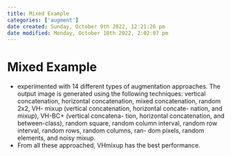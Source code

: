 ```yaml
---
title: Mixed Example
categories: ['augment']
date created: Sunday, October 9th 2022, 12:21:26 pm
date modified: Monday, October 10th 2022, 2:02:07 pm
---
```


# Mixed Example
- experimented with 14 different types of augmentation approaches. The output image is generated using the following techniques: vertical concatenation, horizontal concatenation, mixed concatenation, random 2x2, VH- mixup (vertical concatenation, horizontal concate- nation, and mixup), VH-BC+ (vertical concatena- tion, horizontal concatenation, and between-class), random square, random column interval, random row interval, random rows, random columns, ran- dom pixels, random elements, and noisy mixup.
- From all these approached, VHmixup has the best performance.



